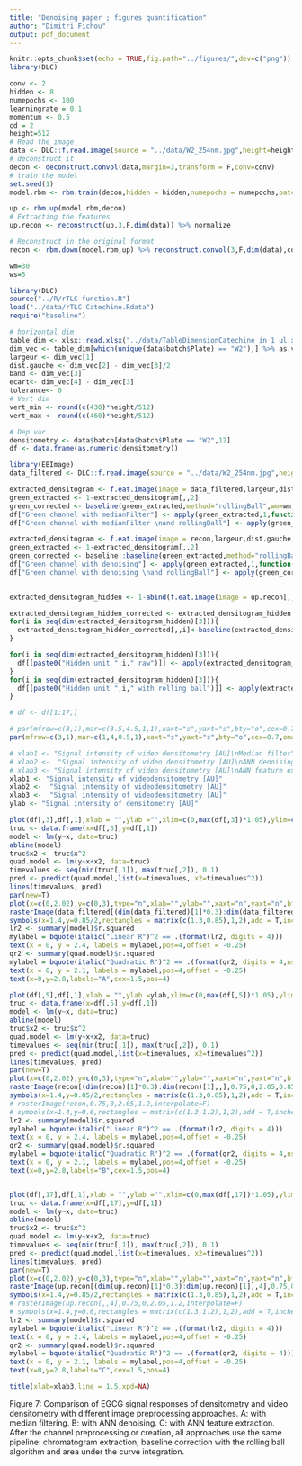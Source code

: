 ```yaml
---
title: "Denoising paper ; figures quantification"
author: "Dimitri Fichou"
output: pdf_document
---
```


```r
knitr::opts_chunk$set(echo = TRUE,fig.path="../figures/",dev=c("png")) 
library(DLC)
```


```r
conv <- 2
hidden <- 8
numepochs <- 100
learningrate = 0.1
momentum <- 0.5
cd = 2
height=512
# Read the image
data <- DLC::f.read.image(source = "../data/W2_254nm.jpg",height=height,Normalize = TRUE)
# deconstruct it
decon <- deconstruct.convol(data,margin=3,transform = F,conv=conv)
# train the model
set.seed(1)
model.rbm <- rbm.train(decon,hidden = hidden,numepochs = numepochs,batchsize = 1000,verbose = T,learningrate = learningrate,cd=cd,momentum=momentum)
```

```r
up <- rbm.up(model.rbm,decon)    
# Extracting the features  
up.recon <- reconstruct(up,3,F,dim(data)) %>% normalize
```

```r
# Reconstruct in the original format    
recon <- rbm.down(model.rbm,up) %>% reconstruct.convol(3,F,dim(data),conv) 
```



```r
wm=30
ws=5
```

```r
library(DLC) 
source("../R/rTLC-function.R") 
load("../data/rTLC Catechine.Rdata")
require("baseline") 

# horizontal dim
table_dim <- xlsx::read.xlsx("../data/TableDimensionCatechine in 1 µl.xls",1)
dim_vec <- table_dim[which(unique(data$batch$Plate) == "W2"),] %>% as.vector %>% as.numeric
largeur <- dim_vec[1]
dist.gauche <- dim_vec[2] - dim_vec[3]/2
band <- dim_vec[3]
ecart<- dim_vec[4] - dim_vec[3]
tolerance<- 0
# Vert dim
vert_min <- round(c(430)*height/512)
vert_max <- round(c(460)*height/512)

# Dep var
densitometry <- data$batch[data$batch$Plate == "W2",12]
df <- data.frame(as.numeric(densitometry))

library(EBImage)
data_filtered <- DLC::f.read.image(source = "../data/W2_254nm.jpg",height=height,Normalize = TRUE) %>% EBImage::medianFilter(2)

extracted_densitogram <- f.eat.image(image = data_filtered,largeur,dist.gauche,band,ecart ,tolerance)
green_extracted <- 1-extracted_densitogram[,,2]
green_corrected <- baseline(green_extracted,method="rollingBall",wm=wm,ws=ws)%>% getCorrected()
df["Green channel with medianFilter"] <- apply(green_extracted,1,function(x){sum(x[vert_min:vert_max])})
df["Green channel with medianFilter \nand rollingBall"] <- apply(green_corrected,1,function(x){sum(x[vert_min:vert_max])})

extracted_densitogram <- f.eat.image(image = recon,largeur,dist.gauche,band,ecart ,tolerance)
green_extracted <- 1-extracted_densitogram[,,2]
green_corrected <- baseline::baseline(green_extracted,method="rollingBall",wm=wm,ws=ws)%>% getCorrected()
df["Green channel with denoising"] <- apply(green_extracted,1,function(x){sum(x[vert_min:vert_max])})
df["Green channel with denoising \nand rollingBall"] <- apply(green_corrected,1,function(x){sum(x[vert_min:vert_max])})

 
extracted_densitogram_hidden <- 1-abind(f.eat.image(image = up.recon[,,1:3],largeur,dist.gauche,band,ecart ,tolerance)[,,1:3],f.eat.image(image = up.recon[,,4:6],largeur,dist.gauche,band,ecart ,tolerance)[,,1:3],f.eat.image(image = up.recon[,,6:8],largeur,dist.gauche,band,ecart ,tolerance)[,,2:3],along=3)

extracted_densitogram_hidden_corrected <- extracted_densitogram_hidden
for(i in seq(dim(extracted_densitogram_hidden)[3])){
  extracted_densitogram_hidden_corrected[,,i]<-baseline(extracted_densitogram_hidden[,,i],method="rollingBall",wm=wm,ws=ws)%>% getCorrected()
}

for(i in seq(dim(extracted_densitogram_hidden)[3])){
  df[[paste0("Hidden unit ",i," raw")]] <- apply(extracted_densitogram_hidden[,,i],1,function(x){sum(x[vert_min:vert_max])})
}
for(i in seq(dim(extracted_densitogram_hidden)[3])){
  df[[paste0("Hidden unit ",i," with rolling ball")]] <- apply(extracted_densitogram_hidden_corrected[,,i],1,function(x){sum(x[vert_min:vert_max])})
} 
```




```r
# df <- df[1:17,]

# par(mfrow=c(3,1),mar=c(3.5,4.5,1,1),xaxt="s",yaxt="s",bty="o",cex=0.7,oma=c(0,0,0,0),mgp=c(2.5,0.5,0))
par(mfrow=c(3,1),mar=c(1,4,0.5,1),xaxt="s",yaxt="s",bty="o",cex=0.7,oma=c(1.5,0,0,0),mgp=c(2,0.5,0)) 

# xlab1 <- "Signal intensity of video densitometry [AU]\nMedian filter"
# xlab2 <-  "Signal intensity of video densitometry [AU]\nANN denoising"
# xlab3 <- "Signal intensity of video densitometry [AU]\nANN feature extraction"
xlab1 <- "Signal intensity of videodensitometry [AU]"
xlab2 <-  "Signal intensity of videodensitometry [AU]"
xlab3 <-  "Signal intensity of videodensitometry [AU]"
ylab <- "Signal intensity of densitometry [AU]" 

plot(df[,3],df[,1],xlab = "",ylab ="",xlim=c(0,max(df[,3])*1.05),ylim=c(0,max(df[,1])))
truc <- data.frame(x=df[,3],y=df[,1])
model <- lm(y~x, data=truc)
abline(model)
truc$x2 <- truc$x^2
quad.model <- lm(y~x+x2, data=truc)
timevalues <- seq(min(truc[,1]), max(truc[,2]), 0.1)
pred <- predict(quad.model,list(x=timevalues, x2=timevalues^2))
lines(timevalues, pred)
par(new=T)
plot(x=c(0,2.02),y=c(0,3),type="n",xlab="",ylab="",xaxt="n",yaxt="n",bty="n")
rasterImage(data_filtered[(dim(data_filtered)[1]*0.3):dim(data_filtered)[1],,],0.75,0,2.05,0.85,interpolate=F)
symbols(x=1.4,y=0.85/2,rectangles = matrix(c(1.3,0.85),1,2),add = T,inches = F,lwd=0.5)
lr2 <- summary(model)$r.squared
mylabel = bquote(italic("Linear R")^2 == .(format(lr2, digits = 4)))
text(x = 0, y = 2.4, labels = mylabel,pos=4,offset = -0.25)
qr2 <- summary(quad.model)$r.squared
mylabel = bquote(italic("Quadratic R")^2 == .(format(qr2, digits = 4,nsmall=4)))
text(x = 0, y = 2.1, labels = mylabel,pos=4,offset = -0.25)
text(x=0,y=2.8,labels="A",cex=1.5,pos=4)

plot(df[,5],df[,1],xlab = "",ylab =ylab,xlim=c(0,max(df[,5])*1.05),ylim=c(0,max(df[,1])))
truc <- data.frame(x=df[,5],y=df[,1])
model <- lm(y~x, data=truc)
abline(model)
truc$x2 <- truc$x^2
quad.model <- lm(y~x+x2, data=truc)
timevalues <- seq(min(truc[,1]), max(truc[,2]), 0.1)
pred <- predict(quad.model,list(x=timevalues, x2=timevalues^2))
lines(timevalues, pred)
par(new=T)
plot(x=c(0,2.02),y=c(0,3),type="n",xlab="",ylab="",xaxt="n",yaxt="n",bty="n")
rasterImage(recon[(dim(recon)[1]*0.3):dim(recon)[1],,],0.75,0,2.05,0.85,interpolate=F)
symbols(x=1.4,y=0.85/2,rectangles = matrix(c(1.3,0.85),1,2),add = T,inches = F,lwd=0.5)
# rasterImage(recon,0.75,0,2.05,1.2,interpolate=F)
# symbols(x=1.4,y=0.6,rectangles = matrix(c(1.3,1.2),1,2),add = T,inches = F,lwd=0.5)
lr2 <- summary(model)$r.squared
mylabel = bquote(italic("Linear R")^2 == .(format(lr2, digits = 4)))
text(x = 0, y = 2.4, labels = mylabel,pos=4,offset = -0.25)
qr2 <- summary(quad.model)$r.squared
mylabel = bquote(italic("Quadratic R")^2 == .(format(qr2, digits = 4,nsmall=4)))
text(x = 0, y = 2.1, labels = mylabel,pos=4,offset = -0.25)
text(x=0,y=2.8,labels="B",cex=1.5,pos=4)


plot(df[,17],df[,1],xlab = "",ylab ="",xlim=c(0,max(df[,17])*1.05),ylim=c(0,max(df[,1])))
truc <- data.frame(x=df[,17],y=df[,1])
model <- lm(y~x, data=truc)
abline(model)
truc$x2 <- truc$x^2
quad.model <- lm(y~x+x2, data=truc)
timevalues <- seq(min(truc[,1]), max(truc[,2]), 0.1)
pred <- predict(quad.model,list(x=timevalues, x2=timevalues^2))
lines(timevalues, pred)
par(new=T)
plot(x=c(0,2.02),y=c(0,3),type="n",xlab="",ylab="",xaxt="n",yaxt="n",bty="n")
rasterImage(up.recon[(dim(up.recon)[1]*0.3):dim(up.recon)[1],,4],0.75,0,2.05,0.85,interpolate=F)
symbols(x=1.4,y=0.85/2,rectangles = matrix(c(1.3,0.85),1,2),add = T,inches = F,lwd=0.5)
# rasterImage(up.recon[,,4],0.75,0,2.05,1.2,interpolate=F)
# symbols(x=1.4,y=0.6,rectangles = matrix(c(1.3,1.2),1,2),add = T,inches = F,lwd=0.5)
lr2 <- summary(model)$r.squared
mylabel = bquote(italic("Linear R")^2 == .(format(lr2, digits = 4)))
text(x = 0, y = 2.4, labels = mylabel,pos=4,offset = -0.25)
qr2 <- summary(quad.model)$r.squared
mylabel = bquote(italic("Quadratic R")^2 == .(format(qr2, digits = 4)))
text(x = 0, y = 2.1, labels = mylabel,pos=4,offset = -0.25)
text(x=0,y=2.8,labels="C",cex=1.5,pos=4)

title(xlab=xlab3,line = 1.5,xpd=NA)  


```

Figure 7: Comparison of EGCG signal responses of densitometry and video densitometry with different image preprocessing approaches. A: with median filtering. B: with ANN denoising. C: with ANN feature extraction. After the channel preprocessing or creation, all approaches use the same pipeline: chromatogram extraction, baseline correction with the rolling ball algorithm and area under the curve integration.


